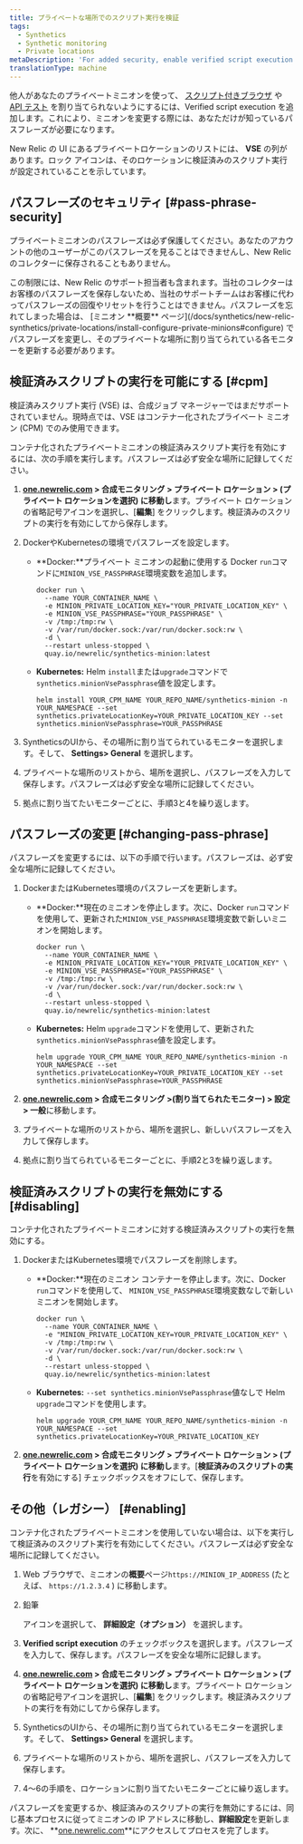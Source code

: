 ```yaml
---
title: プライベートな場所でのスクリプト実行を検証
tags:
  - Synthetics
  - Synthetic monitoring
  - Private locations
metaDescription: 'For added security, enable verified script execution to require a passphrase before assigning jobs to your minion in New Relic.'
translationType: machine
---
```


他人があなたのプライベートミニオンを使って、 [スクリプト付きブラウザ](/docs/synthetics/new-relic-synthetics/scripting-monitors/write-scripted-browsers) や [API テスト](/docs/synthetics/new-relic-synthetics/scripting-monitors/write-api-tests) を割り当てられないようにするには、Verified script execution を追加します。これにより、ミニオンを変更する際には、あなただけが知っているパスフレーズが必要になります。

New Relic の UI にあるプライベートロケーションのリストには、 **VSE** の列があります。ロック <Icon name="fe-lock"/>アイコンは、そのロケーションに検証済みのスクリプト実行が設定されていることを示しています。

## パスフレーズのセキュリティ [#pass-phrase-security]

プライベートミニオンのパスフレーズは必ず保護してください。あなたのアカウントの他のユーザーがこのパスフレーズを見ることはできませんし、New Relic のコレクターに保存されることもありません。

<Callout variant="important">
  この制限には、New Relic のサポート担当者も含まれます。当社のコレクターはお客様のパスフレーズを保存しないため、当社のサポートチームはお客様に代わってパスフレーズの回復やリセットを行うことはできません。パスフレーズを忘れてしまった場合は、 [ミニオン **概要** ページ](/docs/synthetics/new-relic-synthetics/private-locations/install-configure-private-minions#configure) でパスフレーズを変更し、そのプライベートな場所に割り当てられている各モニターを更新する必要があります。
</Callout>

## 検証済みスクリプトの実行を可能にする [#cpm]

<Callout variant="important">
  検証済みスクリプト実行 (VSE) は、合成ジョブ マネージャーではまだサポートされていません。現時点では、VSE はコンテナー化されたプライベート ミニオン (CPM) でのみ使用できます。
</Callout>

コンテナ化されたプライベートミニオンの検証済みスクリプト実行を有効にするには、次の手順を実行します。パスフレーズは必ず安全な場所に記録してください。

1. **[one.newrelic.com](https://one.newrelic.com/all-capabilities) > 合成モニタリング > プライベート ロケーション > (プライベート ロケーションを選択) に移動し**ます。プライベート ロケーションの省略記号アイコンを選択し、\[**編集**] をクリックします。検証済みのスクリプトの実行を有効にしてから保存します。

2. DockerやKubernetesの環境でパスフレーズを設定します。

   * **Docker:**プライベート ミニオンの起動に使用する Docker `run`コマンドに`MINION_VSE_PASSPHRASE`環境変数を追加します。

     ```
     docker run \
       --name YOUR_CONTAINER_NAME \
       -e MINION_PRIVATE_LOCATION_KEY="YOUR_PRIVATE_LOCATION_KEY" \
       -e MINION_VSE_PASSPHRASE="YOUR_PASSPHRASE" \
       -v /tmp:/tmp:rw \
       -v /var/run/docker.sock:/var/run/docker.sock:rw \
       -d \
       --restart unless-stopped \
       quay.io/newrelic/synthetics-minion:latest
     ```

   * **Kubernetes:** Helm `install`または`upgrade`コマンドで`synthetics.minionVsePassphrase`値を設定します。

     ```
     helm install YOUR_CPM_NAME YOUR_REPO_NAME/synthetics-minion -n YOUR_NAMESPACE --set synthetics.privateLocationKey=YOUR_PRIVATE_LOCATION_KEY --set synthetics.minionVsePassphrase=YOUR_PASSPHRASE
     ```

3. SyntheticsのUIから、その場所に割り当てられているモニターを選択します。そして、 **Settings> General** を選択します。

4. プライベートな場所のリストから、場所を選択し、パスフレーズを入力して保存します。パスフレーズは必ず安全な場所に記録してください。

5. 拠点に割り当てたいモニターごとに、手順3と4を繰り返します。

## パスフレーズの変更 [#changing-pass-phrase]

パスフレーズを変更するには、以下の手順で行います。パスフレーズは、必ず安全な場所に記録してください。

1. DockerまたはKubernetes環境のパスフレーズを更新します。

   * **Docker:**現在のミニオンを停止します。次に、Docker `run`コマンドを使用して、更新された`MINION_VSE_PASSPHRASE`環境変数で新しいミニオンを開始します。

     ```
     docker run \
       --name YOUR_CONTAINER_NAME \
       -e MINION_PRIVATE_LOCATION_KEY="YOUR_PRIVATE_LOCATION_KEY" \
       -e MINION_VSE_PASSPHRASE="YOUR_PASSPHRASE" \
       -v /tmp:/tmp:rw \
       -v /var/run/docker.sock:/var/run/docker.sock:rw \
       -d \
       --restart unless-stopped \
       quay.io/newrelic/synthetics-minion:latest
     ```

   * **Kubernetes:** Helm `upgrade`コマンドを使用して、更新された`synthetics.minionVsePassphrase`値を設定します。

     ```
     helm upgrade YOUR_CPM_NAME YOUR_REPO_NAME/synthetics-minion -n YOUR_NAMESPACE --set synthetics.privateLocationKey=YOUR_PRIVATE_LOCATION_KEY --set synthetics.minionVsePassphrase=YOUR_PASSPHRASE
     ```

2. **[one.newrelic.com](https://one.newrelic.com/all-capabilities) > 合成モニタリング >(割り当てられたモニター) > 設定 > 一般**に移動します。

3. プライベートな場所のリストから、場所を選択し、新しいパスフレーズを入力して保存します。

4. 拠点に割り当てられているモニターごとに、手順2と3を繰り返します。

## 検証済みスクリプトの実行を無効にする [#disabling]

コンテナ化されたプライベートミニオンに対する検証済みスクリプトの実行を無効にする。

1. DockerまたはKubernetes環境でパスフレーズを削除します。

   * **Docker:**現在のミニオン コンテナーを停止します。次に、Docker `run`コマンドを使用して、 `MINION_VSE_PASSPHRASE`環境変数なしで新しいミニオンを開始します。

     ```
     docker run \
       --name YOUR_CONTAINER_NAME \
       -e "MINION_PRIVATE_LOCATION_KEY=YOUR_PRIVATE_LOCATION_KEY" \
       -v /tmp:/tmp:rw \
       -v /var/run/docker.sock:/var/run/docker.sock:rw \
       -d \
       --restart unless-stopped \
       quay.io/newrelic/synthetics-minion:latest
     ```

   * **Kubernetes:** `--set synthetics.minionVsePassphrase`値なしで Helm `upgrade`コマンドを使用します。

     ```
     helm upgrade YOUR_CPM_NAME YOUR_REPO_NAME/synthetics-minion -n YOUR_NAMESPACE --set synthetics.privateLocationKey=YOUR_PRIVATE_LOCATION_KEY
     ```

2. **[one.newrelic.com](https://one.newrelic.com/all-capabilities) > 合成モニタリング > プライベート ロケーション > (プライベート ロケーションを選択) に移動し**ます。\[**検証済みのスクリプトの実行**を有効にする] チェックボックスをオフにして、保存します。

## その他（レガシー） [#enabling]

コンテナ化されたプライベートミニオンを使用していない場合は、以下を実行して検証済みのスクリプト実行を有効にしてください。パスフレーズは必ず安全な場所に記録してください。

1. Web ブラウザで、ミニオンの**概要**ページ`https://MINION_IP_ADDRESS` (たとえば、 `https://1.2.3.4` ) に移動します。

2. 鉛筆

   <Icon name="fe-edit-2"/>

   アイコンを選択して、 **詳細設定（オプション）** を選択します。

3. **Verified script execution** のチェックボックスを選択します。パスフレーズを入力して、保存します。パスフレーズを安全な場所に記録します。

4. **[one.newrelic.com](https://one.newrelic.com/all-capabilities) > 合成モニタリング > プライベート ロケーション > (プライベート ロケーションを選択) に移動し**ます。プライベート ロケーションの省略記号アイコンを選択し、\[**編集**] をクリックします。検証済みスクリプトの実行を有効にしてから保存します。

5. SyntheticsのUIから、その場所に割り当てられているモニターを選択します。そして、 **Settings> General** を選択します。

6. プライベートな場所のリストから、場所を選択し、パスフレーズを入力して保存します。

7. 4～6の手順を、ロケーションに割り当てたいモニターごとに繰り返します。

パスフレーズを変更するか、検証済みのスクリプトの実行を無効にするには、同じ基本プロセスに従ってミニオンの IP アドレスに移動し、**詳細設定**を更新します。次に、 **[one.newrelic.com](https://one.newrelic.com/all-capabilities)**にアクセスしてプロセスを完了します。